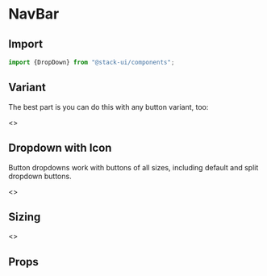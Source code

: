 

<Meta title="Components/DropDown" component="DropDown" />

<Story name="Import" />

# NavBar

## Import

```jsx
import {DropDown} from "@stack-ui/components";
```
## Variant

The best part is you can do this with any button variant, too:

<Preview withToolbar>
    <Story name="Usage">
         <>
          <span style={{marginRight:20, display: 'inline-block' }} >
        <DropDown value= "DropDown" btnType="primary" icon="chevron-down" Iconsize="sm" iconVariant="solid" options={[{
            item:'Add text',
            link :'/about',
            icon: 'add',
        },
        {
          item:'Delete text',
           link :'/about',
           icon: 'delete',
        },
        {
          item:'Remove text',
           link :'/about',
           icon: 'trash',
        }]} />
        </span>
         <span style={{marginRight:20, display: 'inline-block'}}>
        <DropDown value="Menu item" btnType="secondary" icon="chevron-up" Iconsize="sm" iconVariant="solid" style={{display: 'inline-block'}} options={[{
          item:'HTML',
          link :'/about',
        },
        {
          item:'CSS',
        },
        {
          item:'Javascript',
           link :'/home',
        }]} />
        </span>
        <span style={{marginRight:20, display: 'inline-block' }} >
        <DropDown value="report" btnType="success"  Iconsize="sm"  icon="chevron-down" iconVariant="solid" btnVariant="contained" options={[{
          item:'HTML',
           link :'/about',
        },
        {
          item:'CSS',
           link :'/about',
        },
        {
          item:'Javascript',
        }]} />
        </span>
            <span style={{marginRight:20, display: 'inline-block' }} >
        <DropDown value="dropbox" btnType="purple" icon="chevron-down" Iconsize="sm" iconVariant="solid" btnVariant="contained" options={[{
          item:'HTML',
           link :'/about',
        },
        {
          item:'CSS',
           link :'/about',
        },
        {
          item:'Javascript',
        }]} />
        </span>
           <span style={{marginRight:20, display: 'inline-block' }}>
        <DropDown value= "DropDown" btnType="danger" icon="chevron-down" Iconsize="sm" iconVariant="solid" isDisabled="true" btnVariant="contained" options={[{
          item:'HTML',
        },
        {
          item:'CSS',
        },
        {
          item:'Javascript',
        }]} />
        </span>
        </>
    </Story>
</Preview>

## Dropdown with Icon

Button dropdowns work with buttons of all sizes, including default and split dropdown buttons.

<Preview withToolbar>
    <Story name="UsageDropdownIcons">
         <>
          <span style={{marginRight:20, display: 'inline-block' }} >
        <DropDown btnType="primary"  value= "DropDown" icon="chevron-down"  iconVariant="solid"  size="sm" options={[{
            item:'Add text',
            link :'/about',
            icon: 'add',
        },
        {
          item:'Delete text',
           link :'/about',
           icon: 'delete',
        },
        {
          item:'Remove text',
           link :'/about',
           icon: 'trash',
        }]} />
        </span>
       <span style={{marginRight:20, display: 'inline-block' }} >
        <DropDown btnType="default"  value= "default" icon="chevron-down" options={[{
            item:'Add text',
            link :'/about',
            icon: 'add',
        },
        {
          item:'Delete text',
           link :'/about',
           icon: 'delete',
        },
        {
          item:'Remove text',
           link :'/about',
           icon: 'trash',
        }]} />
        </span>
        </>
    </Story>
</Preview>


## Sizing

<Preview withToolbar>
    <Story name="UsageIcon">
         <>
          <span style={{marginRight:20, display: 'inline-block' }} >
        <DropDown btnType="primary" value= "DropDown" icon="chevron-down"  iconVariant="solid"  size="sm" options={[{
          item:'HTML',
        },
        {
          item:'CSS',
        },
        {
          item:'Javascript',
        }]} />
        </span>
         <span style={{marginRight:20, display: 'inline-block'}}>
        <DropDown btnType="info" value= "DropDown" icon="chevron-down" iconVariant="solid" style={{display: 'inline-block'}} options={[{
          item:'HTML',
        },
        {
          item:'React',
        },
        {
          item:'Javascript',
        }]} />
        </span>
        <span style={{marginRight:20, display: 'inline-block' }} >
        <DropDown  btnType="success" value= "DropDown" icon="chevron-down" iconVariant="solid"  size="lg" btnVariant="contained" options={[{
          item:'HTML',
        },
        {
          item:'CSS',
        },
        {
          item:'Javascript',
        }]} />
        </span>
        </>
    </Story>
</Preview>

<Story name="Props" />

## Props

<Props of={DropDownTypes} />